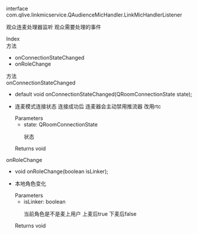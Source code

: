 <link rel="stylesheet" type="text/css" href="https://docs.qnsdk.com/styles/doc-v4-api.css" />
<div class="rtc-doc rtc-doc-page" id="rtc-doc">
<section class="rtc-doc-panel rtc-doc-describe rtc-doc-note">
                <p>interface com.qlive.linkmicservice.QAudienceMicHandler.LinkMicHandlerListener</p>
                <p>观众连麦处理器监听
 观众需要处理的事件</p>
</section>
            <div class="rtc-doc-page-wrap">Index</div>
<section class="rtc-doc-panel">
        <div class="rtc-doc-page-title">方法</div>
        <ul class="rtc-doc-catalogue">
                <li><a onClick='document.location.replace(`${document.location.protocol}//${document.location.host}${document.location.pathname}${document.location.search}#onConnectionStateChanged`)'>onConnectionStateChanged</a></li>
                <li><a onClick='document.location.replace(`${document.location.protocol}//${document.location.host}${document.location.pathname}${document.location.search}#onRoleChange`)'>onRoleChange</a></li>
        </ul>
</section>
<div class="rtc-doc-page-wrap">方法</div>
<section class="rtc-doc-panel">
<div class="rtc-doc-page-title rtc-doc-antor" id="onConnectionStateChanged">onConnectionStateChanged</div>
<ul class="rtc-doc-page-container">
        <li class="rtc-doc-sign-signature">
default void onConnectionStateChanged(QRoomConnectionState state);</li>
    </li>
<li class="rtc-doc-page-description">
    <div class="rtc-doc-desc-wrap">
        <p>连麦模式连接状态
 连接成功后 连麦器会主动禁用推流器 改用rtc</p>
    </div>
<div class="rtc-doc-parameters-title">Parameters</div>
<ul class="rtc-doc-parameters">
    <li>
        <div>
            state: QRoomConnectionState
        </div>
                <p>状态</p>
    </li>
</ul>
    <div class="rtc-doc-returns-title">Returns <span>void</span></div>
</li>
</ul>
</section>
<section class="rtc-doc-panel">
<div class="rtc-doc-page-title rtc-doc-antor" id="onRoleChange">onRoleChange</div>
<ul class="rtc-doc-page-container">
        <li class="rtc-doc-sign-signature">
void onRoleChange(boolean isLinker);</li>
    </li>
<li class="rtc-doc-page-description">
    <div class="rtc-doc-desc-wrap">
        <p>本地角色变化</p>
    </div>
<div class="rtc-doc-parameters-title">Parameters</div>
<ul class="rtc-doc-parameters">
    <li>
        <div>
            isLinker: boolean
        </div>
                <p>当前角色是不是麦上用户 上麦后true 下麦后false</p>
    </li>
</ul>
    <div class="rtc-doc-returns-title">Returns <span>void</span></div>
</li>
</ul>
</section>
</div>


